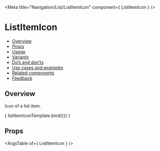 
<Meta
  title="Navigation/List/ListItemIcon"
  component={ ListItemIcon }
/>

<!--- Component template -->


<!--- Component documentation -->

# ListItemIcon
- [Overview](#overview)
- [Props](#props)
- [Usage](#usage)
- [Variants](#variants)
- [Do’s and don’ts](#dos-and-donts)
- [Use cases and examples](#use-cases-and-examples)
- [Related components](#related-components)
- [Feedback](#feedback)

## Overview
Icon of a list item.

<Canvas>
  <Story name="Overview"
         args={ {prop1: "prop's default value", prop2: "prop's default value"} }>
    { listItemIconTemplate.bind({}) }
  </Story>
</Canvas>

## Props
<ArgsTable of={ ListItemIcon } />